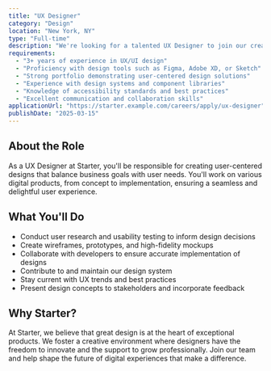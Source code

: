 ```yaml
---
title: "UX Designer"
category: "Design"
location: "New York, NY"
type: "Full-time"
description: "We're looking for a talented UX Designer to join our creative team at Starter. In this role, you'll craft intuitive and engaging user experiences for our digital products, working closely with our development and product teams to bring designs to life."
requirements:
  - "3+ years of experience in UX/UI design"
  - "Proficiency with design tools such as Figma, Adobe XD, or Sketch"
  - "Strong portfolio demonstrating user-centered design solutions"
  - "Experience with design systems and component libraries"
  - "Knowledge of accessibility standards and best practices"
  - "Excellent communication and collaboration skills"
applicationUrl: "https://starter.example.com/careers/apply/ux-designer"
publishDate: "2025-03-15"
---
```


## About the Role

As a UX Designer at Starter, you'll be responsible for creating user-centered designs that balance business goals with user needs. You'll work on various digital products, from concept to implementation, ensuring a seamless and delightful user experience.

## What You'll Do

- Conduct user research and usability testing to inform design decisions
- Create wireframes, prototypes, and high-fidelity mockups
- Collaborate with developers to ensure accurate implementation of designs
- Contribute to and maintain our design system
- Stay current with UX trends and best practices
- Present design concepts to stakeholders and incorporate feedback

## Why Starter?

At Starter, we believe that great design is at the heart of exceptional products. We foster a creative environment where designers have the freedom to innovate and the support to grow professionally. Join our team and help shape the future of digital experiences that make a difference.
